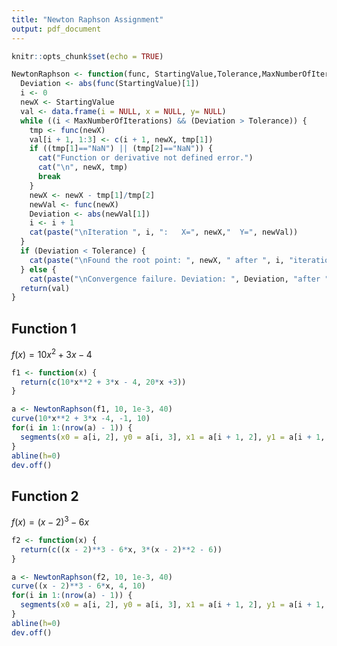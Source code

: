 ```yaml
---
title: "Newton Raphson Assignment"
output: pdf_document
---
```


```r
knitr::opts_chunk$set(echo = TRUE)
```

```r
NewtonRaphson <- function(func, StartingValue,Tolerance,MaxNumberOfIterations){
  Deviation <- abs(func(StartingValue)[1])
  i <- 0
  newX <- StartingValue
  val <- data.frame(i = NULL, x = NULL, y= NULL)
  while ((i < MaxNumberOfIterations) && (Deviation > Tolerance)) {
    tmp <- func(newX)
    val[i + 1, 1:3] <- c(i + 1, newX, tmp[1])
    if ((tmp[1]=="NaN") || (tmp[2]=="NaN")) {
      cat("Function or derivative not defined error.")
      cat("\n", newX, tmp)
      break
    }
    newX <- newX - tmp[1]/tmp[2]
    newVal <- func(newX)
    Deviation <- abs(newVal[1])
    i <- i + 1
    cat(paste("\nIteration ", i, ":   X=", newX,"  Y=", newVal))
  }
  if (Deviation < Tolerance) {
    cat(paste("\nFound the root point: ", newX, " after ", i, "iterations"))
  } else {
    cat(paste("\nConvergence failure. Deviation: ", Deviation, "after ", i,	"iterations"))}    
  return(val)
}
```

## Function 1

$f(x) = 10x^2 +3x - 4$


```r
f1 <- function(x) {
  return(c(10*x**2 + 3*x - 4, 20*x +3))
}

a <- NewtonRaphson(f1, 10, 1e-3, 40)
curve(10*x**2 + 3*x -4, -1, 10)
for(i in 1:(nrow(a) - 1)) {
  segments(x0 = a[i, 2], y0 = a[i, 3], x1 = a[i + 1, 2], y1 = a[i + 1, 3], col = "blue", lty = 2)
}
abline(h=0)
dev.off()
```

## Function 2

$f(x) = (x-2)^3 - 6x$


```r
f2 <- function(x) {
  return(c((x - 2)**3 - 6*x, 3*(x - 2)**2 - 6))
}

a <- NewtonRaphson(f2, 10, 1e-3, 40)
curve((x - 2)**3 - 6*x, 4, 10)
for(i in 1:(nrow(a) - 1)) {
  segments(x0 = a[i, 2], y0 = a[i, 3], x1 = a[i + 1, 2], y1 = a[i + 1, 3], col = "blue", lty = 2)
}
abline(h=0)
dev.off()
```
